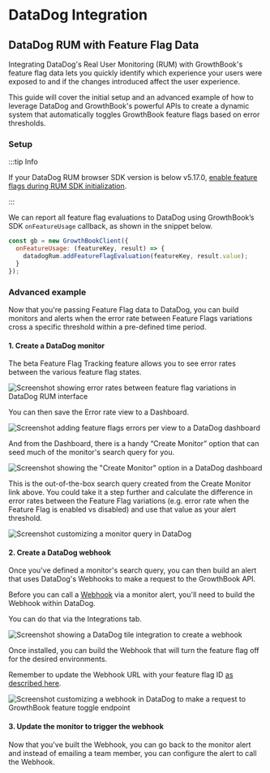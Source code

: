 # DataDog Integration

## DataDog RUM with Feature Flag Data

Integrating DataDog's Real User Monitoring (RUM) with GrowthBook's feature flag data lets you quickly identify which experience your users were exposed to and if the changes introduced affect the user experience.

This guide will cover the initial setup and an advanced example of how to leverage DataDog and GrowthBook's powerful APIs to create a dynamic system that automatically toggles GrowthBook feature flags based on error thresholds.

### Setup

:::tip Info

If your DataDog RUM browser SDK version is below v5.17.0, [enable feature flags during RUM SDK initialization](https://docs.datadoghq.com/real_user_monitoring/guide/setup-feature-flag-data-collection/?tab=browser#setup).

:::

We can report all feature flag evaluations to DataDog using GrowthBook’s SDK `onFeatureUsage` callback, as shown in the snippet below.

```javascript
const gb = new GrowthBookClient({
  onFeatureUsage: (featureKey, result) => {
    datadogRum.addFeatureFlagEvaluation(featureKey, result.value);
  }
});
```

### Advanced example

Now that you're passing Feature Flag data to DataDog, you can build monitors and alerts when the error rate between Feature Flags variations cross a specific threshold within a pre-defined time period.

#### 1. Create a DataDog monitor

The beta Feature Flag Tracking feature allows you to see error rates between the various feature flag states.

![Screenshot showing error rates between feature flag variations in DataDog RUM interface](../../static/images/integrations/datadog/1-view-feature-flags-error-rates-in-data-dog.png)

You can then save the Error rate view to a Dashboard.

![Screenshot adding feature flags errors per view to a DataDog dashboard](../../static/images/integrations/datadog/2-add-feature-flags-to-dashboard-data-dog.png)

And from the Dashboard, there is a handy “Create Monitor” option that can seed much of the monitor's search query for you.

![Screenshot showing the "Create Monitor" option in a DataDog dashboard](../../static/images/integrations/datadog/3-create-data-dog-monitor-from-dashboard.png)

This is the out-of-the-box search query created from the Create Monitor link above. You could take it a step further and calculate the difference in error rates between the Feature Flag variations (e.g. error rate when the Feature Flag is enabled vs disabled) and use that value as your alert threshold.

![Screenshot customizing a monitor query in DataDog](../../static/images/integrations/datadog/4-customize-monitor-query-in-data-dog.png)

#### 2. Create a DataDog webhook

Once you've defined a monitor's search query, you can then build an alert that uses DataDog's Webhooks to make a request to the GrowthBook API.

Before you can call a [Webhook](https://docs.datadoghq.com/integrations/webhooks/) via a monitor alert, you'll need to build the Webhook within DataDog.

You can do that via the Integrations tab.

![Screenshot showing a DataDog tile integration to create a webhook](../../static/images/integrations/datadog/5-create-datadog-webhook.png)

Once installed, you can build the Webhook that will turn the feature flag off for the desired environments.

Remember to update the Webhook URL with your feature flag ID [as described here](/api#tag/features/operation/toggleFeature).

![Screenshot customizing a webhook in DataDog to make a request to GrowthBook feature toggle endpoint](../../static/images/integrations/datadog/6-customize-webhook-to-hit-api-url.png)

#### 3. Update the monitor to trigger the webhook

Now that you've built the Webhook, you can go back to the monitor alert and instead of emailing a team member, you can configure the alert to call the Webhook.
